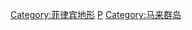 {{Catnav|頁面分類|地理|地形|岛屿|各国岛屿}}
{{Catnav|頁面分類|地理|各國地理|菲律賓地理}}
{{Catnav|頁面分類|地理|各國地理|各国岛屿}}
{{Catnav|頁面分類|各種主題的頁面分類|按國家分類|各國地理|菲律賓地理}}
{{Catnav|頁面分類|各種主題的頁面分類|按國家分類|各國地理|各国岛屿}}
{{Commons category|Islands of the Philippines}}

[[Category:菲律宾地形|Category:菲律宾地形]]
[[Category:亚洲各国岛屿|P]]
[[Category:马来群岛|Category:马来群岛]]